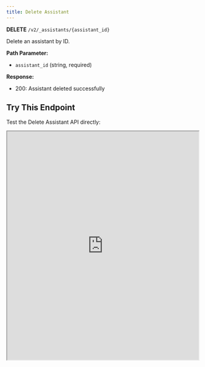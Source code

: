 ```yaml
---
title: Delete Assistant
---
```


**DELETE** `/v2/_assistants/{assistant_id}`

Delete an assistant by ID.

**Path Parameter:**
- `assistant_id` (string, required)

**Response:**
- 200: Assistant deleted successfully

## Try This Endpoint

Test the Delete Assistant API directly:

<iframe 
  src="https://petstore.swagger.io/?url=https://raw.githubusercontent.com/vamsinole/docs/refs/heads/main/api-reference/openapi.json#/Assistants/deleteAssistant"
  width="100%" 
  height="600px"
  style={{
    border: "none",
    borderRadius: "8px",
    boxShadow: "0 4px 6px rgba(0, 0, 0, 0.1)",
    marginTop: "20px"
  }}
  title="Delete Assistant API Playground"
/> 